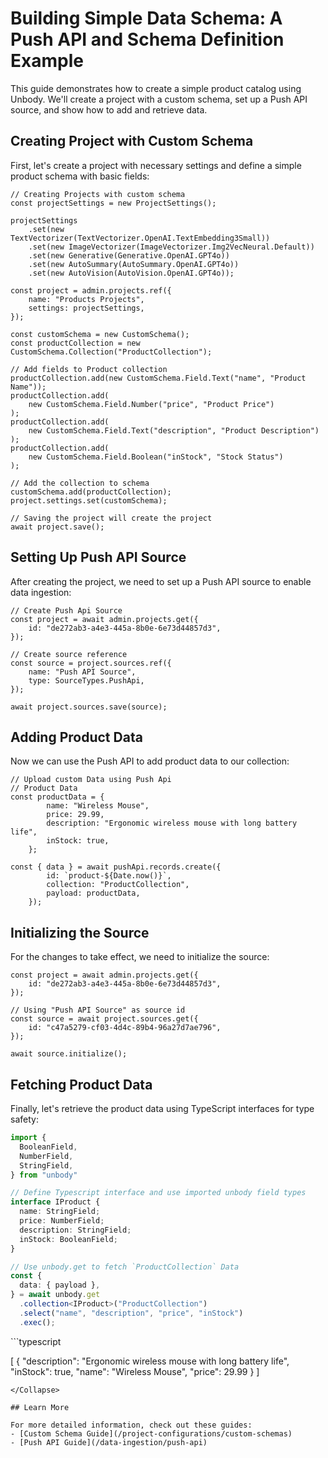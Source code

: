 
# Building Simple Data Schema: A Push API and Schema Definition Example

This guide demonstrates how to create a simple product catalog using Unbody. We'll create a project with a custom schema, set up a Push API source, and show how to add and retrieve data.

## Creating Project with Custom Schema

First, let's create a project with necessary settings and define a simple product schema with basic fields:

```tsx 
// Creating Projects with custom schema
const projectSettings = new ProjectSettings();

projectSettings
    .set(new TextVectorizer(TextVectorizer.OpenAI.TextEmbedding3Small))
    .set(new ImageVectorizer(ImageVectorizer.Img2VecNeural.Default))
    .set(new Generative(Generative.OpenAI.GPT4o))
    .set(new AutoSummary(AutoSummary.OpenAI.GPT4o))
    .set(new AutoVision(AutoVision.OpenAI.GPT4o));

const project = admin.projects.ref({
    name: "Products Projects",
    settings: projectSettings,
});

const customSchema = new CustomSchema();
const productCollection = new CustomSchema.Collection("ProductCollection");

// Add fields to Product collection
productCollection.add(new CustomSchema.Field.Text("name", "Product Name"));
productCollection.add(
    new CustomSchema.Field.Number("price", "Product Price")
);
productCollection.add(
    new CustomSchema.Field.Text("description", "Product Description")
);
productCollection.add(
    new CustomSchema.Field.Boolean("inStock", "Stock Status")
);

// Add the collection to schema
customSchema.add(productCollection);
project.settings.set(customSchema);
    
// Saving the project will create the project
await project.save();
```

## Setting Up Push API Source

After creating the project, we need to set up a Push API source to enable data ingestion:

```tsx 
// Create Push Api Source
const project = await admin.projects.get({
    id: "de272ab3-a4e3-445a-8b0e-6e73d44857d3",
});

// Create source reference
const source = project.sources.ref({
    name: "Push API Source",
    type: SourceTypes.PushApi,
});

await project.sources.save(source);
```

## Adding Product Data

Now we can use the Push API to add product data to our collection:

```tsx 
// Upload custom Data using Push Api
// Product Data
const productData = {
        name: "Wireless Mouse",
        price: 29.99,
        description: "Ergonomic wireless mouse with long battery life",
        inStock: true,
    };
      
const { data } = await pushApi.records.create({
        id: `product-${Date.now()}`,
        collection: "ProductCollection",
        payload: productData,
    });      
```

## Initializing the Source

For the changes to take effect, we need to initialize the source:

```tsx 
const project = await admin.projects.get({
    id: "de272ab3-a4e3-445a-8b0e-6e73d44857d3",
});

// Using "Push API Source" as source id
const source = await project.sources.get({
    id: "c47a5279-cf03-4d4c-89b4-96a27d7ae796",
});

await source.initialize();
```

## Fetching Product Data

Finally, let's retrieve the product data using TypeScript interfaces for type safety:

```typescript
import {
  BooleanField,
  NumberField,
  StringField,
} from "unbody"

// Define Typescript interface and use imported unbody field types
interface IProduct {
  name: StringField;
  price: NumberField;
  description: StringField;
  inStock: BooleanField;
}

// Use unbody.get to fetch `ProductCollection` Data
const {
  data: { payload },
} = await unbody.get
  .collection<IProduct>("ProductCollection")
  .select("name", "description", "price", "inStock")
  .exec();
```  

<Collapse title="Response">
```typescript

[
    {
        "description": "Ergonomic wireless mouse with long battery life",
        "inStock": true,
        "name": "Wireless Mouse",
        "price": 29.99
    }
]
```
</Collapse>

## Learn More

For more detailed information, check out these guides:
- [Custom Schema Guide](/project-configurations/custom-schemas)
- [Push API Guide](/data-ingestion/push-api)